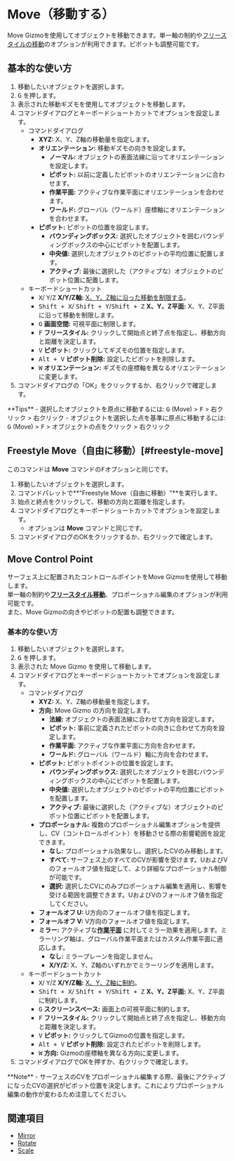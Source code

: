 
# Move（移動する）

<Reference shortcut="G" command="Move" button="コマンドバー左" buttonIcon='button-move' />

Move Gizmoを使用してオブジェクトを移動できます。単一軸の制約や[フリースタイルの移動](#freestyle-move)のオプションが利用できます。ピボットも調整可能です。

## 基本的な使い方

1. 移動したいオブジェクトを選択します。  
2. <kbd>G</kbd> を押します。  
3. 表示された移動ギズモを使用してオブジェクトを移動します。  
4. コマンドダイアログとキーボードショートカットでオプションを設定します。  
   - <Kst>コマンドダイアログ</Kst>  
      - **XYZ:** X、Y、Z軸の移動量を指定します。  
      - **オリエンテーション:** 移動ギズモの向きを設定します。  
         - <ButtonIcon type="button-normal"/> **ノーマル:** オブジェクトの表面法線に沿ってオリエンテーションを設定します。  
         - <ButtonIcon type="button-pivot"/> **ピボット:** 以前に定義したピボットのオリエンテーションに合わせます。  
         - <ButtonIcon type="button-construction-plane"/> **作業平面:** アクティブな作業平面にオリエンテーションを合わせます。  
         - <ButtonIcon type="button-world"/> **ワールド:** グローバル（ワールド）座標軸にオリエンテーションを合わせます。  
      - **ピボット:** ピボットの位置を設定します。  
         - <ButtonIcon type="button-bbox"/> **バウンディングボックス:** 選択したオブジェクトを囲むバウンディングボックスの中心にピボットを配置します。  
         - <ButtonIcon type="button-median"/> **中央値:** 選択したオブジェクトのピボットの平均位置に配置します。  
         - <ButtonIcon type="button-active"/> **アクティブ:** 最後に選択した（アクティブな）オブジェクトのピボット位置に配置します。  
   - <Kst>キーボードショートカット</Kst>  
      - <kbd>X</kbd>/ <kbd>Y</kbd>/<kbd>Z</kbd> **X/Y/Z軸:** [X、Y、Z軸に沿った移動を制限する](/tool/sketching-essentials#constrain-to-an-axis)。  
      - <kbd>Shift + X</kbd>/ <kbd>Shift + Y</kbd>/<kbd>Shift + Z</kbd> **X、Y、Z平面:** X、Y、Z平面に沿って移動を制限します。  
      - <kbd>G</kbd> **画面空間:** 可視平面に制限します。  
      - <kbd>F</kbd> **フリースタイル:** クリックして開始点と終了点を指定し、移動方向と距離を決定します。  
      - <kbd>V</kbd> **ピボット:** クリックしてギズモの位置を指定します。  
      - <kbd>Alt + V</kbd> **ピボット削除:** 設定したピボットを削除します。  
      - <kbd>W</kbd> **オリエンテーション:** ギズモの座標軸を異なるオリエンテーションに変更します。  
5. コマンドダイアログの「OK」をクリックするか、右クリックで確定します。  

<Callout type="info" emoji="💡">
**Tips**
- 選択したオブジェクトを原点に移動するには: <kbd>G</kbd> (Move) > <kbd>F</kbd> > 右クリック > 右クリック
- オブジェクトを選択した点を基準に原点に移動するには: <kbd>G</kbd> (Move) > <kbd>F</kbd> > オブジェクトの点をクリック > 右クリック
</Callout>

## Freestyle Move（自由に移動）[#freestyle-move]

このコマンドは **Move** コマンドの<kbd>F</kbd>オプションと同じです。

1. 移動したいオブジェクトを選択します。
2. コマンドパレットで**"Freestyle Move（自由に移動）"**を実行します。
3. 始点と終点をクリックして、移動の方向と距離を指定します。
4. コマンドダイアログとキーボードショートカットでオプションを設定します。
   - オプションは **Move** コマンドと同じです。
5. コマンドダイアログのOKをクリックするか、右クリックで確定します。

<VideoPlayer fileName="freestyle-move"/>

## Move Control Point

<Reference shortcut="G" command="Move" button="Left of Command Bar"  buttonIcon='button-move'/>

サーフェス上に配置されたコントロールポイントをMove Gizmoを使用して移動します。  
単一軸の制約や[**フリースタイル移動**](#freestyle-move)、プロポーショナル編集のオプションが利用可能です。  
また、Move Gizmoの向きやピボットの配置も調整できます。

### 基本的な使い方

1. 移動したいオブジェクトを選択します。
2. <kbd>G</kbd> を押します。
3. 表示された Move Gizmo を使用して移動します。
4. コマンドダイアログとキーボードショートカットでオプションを設定します。
   - <Kst>コマンドダイアログ</Kst>
      - **XYZ:** X、Y、Z軸の移動量を指定します。
      - **方向:** Move Gizmo の方向を設定します。
         - <ButtonIcon type="button-normal"/> **法線:** オブジェクトの表面法線に合わせて方向を設定します。
         - <ButtonIcon type="button-pivot"/> **ピボット:** 事前に定義されたピボットの向きに合わせて方向を設定します。
         - <ButtonIcon type="button-construction-plane"/> **作業平面:** アクティブな作業平面に方向を合わせます。
         - <ButtonIcon type="button-world"/> **ワールド:** グローバル（ワールド）軸に方向を合わせます。
      - **ピボット:** ピボットポイントの位置を設定します。
         - <ButtonIcon type="button-bbox"/> **バウンディングボックス:** 選択したオブジェクトを囲むバウンディングボックスの中心にピボットを配置します。
         - <ButtonIcon type="button-median"/> **中央値:** 選択したオブジェクトのピボットの平均位置にピボットを配置します。
         - <ButtonIcon type="button-active"/> **アクティブ:** 最後に選択した（アクティブな）オブジェクトのピボット位置にピボットを配置します。
      - **プロポーショナル:** 複数のプロポーショナル編集オプションを提供し、CV（コントロールポイント）を移動させる際の影響範囲を設定できます。
         - **なし:** プロポーショナル効果なし。選択したCVのみ移動します。
         - **すべて:** サーフェス上のすべてのCVが影響を受けます。UおよびVのフォールオフ値を指定して、より詳細なプロポーショナル制御が可能です。
         - **選択:** 選択したCVにのみプロポーショナル編集を適用し、影響を受ける範囲を調整できます。UおよびVのフォールオフ値を指定してください。
      - **フォールオフ U:** U方向のフォールオフ値を指定します。
      - **フォールオフ V:** V方向のフォールオフ値を指定します。
      - **ミラー:** アクティブな[**作業平面**](/plasticity-essentials/construction-plane) に対してミラー効果を適用します。ミラーリング軸は、グローバル作業平面またはカスタム作業平面に適応します。
         - **なし:** ミラープレーンを指定しません。
         - **X/Y/Z:** X、Y、Z軸のいずれかでミラーリングを適用します。
   - <Kst>キーボードショートカット</Kst>
      - <kbd>X</kbd>/ <kbd>Y</kbd>/<kbd>Z</kbd> **X/Y/Z軸:** [X、Y、Z軸に制約](/tool/sketching-essentials#constrain-to-an-axis)。
      - <kbd>Shift + X</kbd>/ <kbd>Shift + Y</kbd>/<kbd>Shift + Z</kbd> **X、Y、Z平面:** X、Y、Z平面に制約します。
      - <kbd>G</kbd> **スクリーンスペース:** 画面上の可視平面に制約します。
      - <kbd>F</kbd> **フリースタイル:** クリックして開始点と終了点を指定し、移動方向と距離を決定します。
      - <kbd>V</kbd> **ピボット:** クリックしてGizmoの位置を指定します。
      - <kbd>Alt + V</kbd> **ピボット削除:** 設定されたピボットを削除します。
      - <kbd>W</kbd> **方向:** Gizmoの座標軸を異なる方向に変更します。
5. コマンドダイアログでOKを押すか、右クリックで確定します。

<VideoPlayer fileName="move-control-point"/>

<Callout type="info" emoji="🗒️">
**Note**
- サーフェスのCVをプロポーショナル編集する際、最後にアクティブになったCVの選択がピボット位置を決定します。これによりプロポーショナル編集の動作が変わるため注意してください。
</Callout>


## 関連項目
- [Mirror](mirror)
- [Rotate](rotate)
- [Scale](scale)